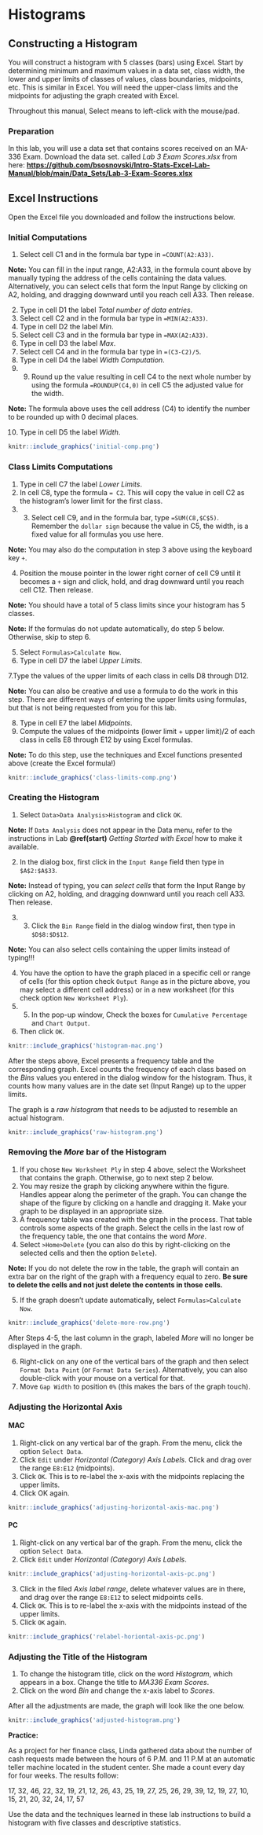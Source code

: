 # Histograms

## Constructing a Histogram

You will construct a histogram with 5 classes (bars) using Excel. Start by determining minimum and maximum values in a data set, class width, the lower and upper limits of classes of values, class boundaries, midpoints, etc. This is similar in Excel. You will need the upper-class limits and the midpoints for adjusting the graph created with Excel.

Throughout this manual, Select means to left-click with the mouse/pad.

###	Preparation

In this lab, you will use a data set that contains scores received on an MA-336 Exam. Download the data set. called *Lab 3 Exam Scores.xlsx* from here:  [**https://github.com/bsosnovski/Intro-Stats-Excel-Lab-Manual/blob/main/Data_Sets/Lab-3-Exam-Scores.xlsx**](https://github.com/bsosnovski/Intro-Stats-Excel-Lab-Manual/blob/main/Data_Sets/Lab-3-Exam-Scores.xlsx)

## Excel Instructions

Open the Excel file you downloaded and follow the instructions below.

###	Initial Computations
1. Select cell C1 and in the formula bar type in `=COUNT(A2:A33)`.

**Note:** You can fill in the input range, A2:A33, in the formula count above by manually typing the address of the cells containing the data values. Alternatively, you can select cells that form the Input Range by clicking on A2, holding, and dragging downward until you reach cell A33. Then release.

2. Type in cell D1 the label *Total number of data entries*.
3. Select cell C2 and in the formula bar type in `=MIN(A2:A33)`.
4. Type in cell D2 the label *Min*.
5. Select cell C3 and in the formula bar type in `=MAX(A2:A33)`.
6. Type in cell D3 the label *Max*.
7. Select cell C4 and in the formula bar type in `=(C3-C2)/5`.
8. Type in cell D4 the label *Width Computation*.
9. 9)	Round up the value resulting in cell C4 to the next whole number by using the formula `=ROUNDUP(C4,0)` in cell C5 the adjusted value for the width. 

**Note:** The formula above uses the cell address (C4) to identify the number to be rounded up with 0 decimal places.

10. Type in cell D5 the label *Width*.

```r
knitr::include_graphics('initial-comp.png')
```

### Class Limits Computations

1. Type in cell C7 the label *Lower Limits*.
2. In cell C8, type the formula `= C2`. This will copy the value in cell C2 as the histogram's lower limit for the first class.
3. 3)	Select cell C9, and in the formula bar, type `=SUM(C8,$C$5)`. Remember  the `dollar sign` because the value in C5, the width, is a fixed value for all formulas you use here.

**Note:** You may also do the computation in step 3 above using the keyboard key `+`.

4. Position the mouse pointer in the lower right corner of cell C9 until it becomes a `+` sign and click, hold, and drag downward until you reach cell C12. Then release. 

**Note:** You should have a total of 5 class limits since your histogram has 5 classes.

**Note:** If the formulas do not update automatically, do step 5 below. Otherwise, skip to step 6.

5. Select `Formulas>Calculate Now`.
6. Type in cell D7 the label *Upper Limits*.

7.Type the values of the upper limits of each class in cells D8 through D12. 

**Note:** You can also be creative and use a formula to do the work in this step. There are different ways of entering the upper limits using formulas, but that is not being requested from you for this lab.

8. Type in cell E7 the label *Midpoints*.
9. Compute the values of the midpoints (lower limit + upper limit)/2 of each class in cells E8 through E12 by using Excel formulas.

**Note:** To do this step, use the techniques and Excel functions presented above (create the Excel formula!)

```r
knitr::include_graphics('class-limits-comp.png')
```

### Creating the Histogram

1. Select `Data>Data Analysis>Histogram` and click `OK`.

**Note:** If `Data Analysis` does not appear in the Data menu, refer to the instructions in Lab **\@ref(start)** *Getting Started with Excel* how to make it available. 

2. In the dialog box, first click in the `Input Range` field then type in `$A$2:$A$33`. 

**Note:** Instead of typing, you can *select cells* that form the Input Range by clicking on A2, holding, and dragging downward until you reach cell A33. Then release.

3. 3)	Click the `Bin Range` field in the dialog window first, then type in  `$D$8:$D$12`. 

**Note:** You can also select cells containing the upper limits instead of typing‼!

4. You have the option to have the graph placed in a specific cell or range of cells (for this option check `Output Range` as in the picture above, you may select a different cell address) or in a new worksheet (for this check option `New Worksheet Ply`).
5. 5)	In the pop-up window, Check the boxes for `Cumulative Percentage` and `Chart Output`. 
6. Then click `OK`.

```r
knitr::include_graphics('histogram-mac.png')
```

After the steps above, Excel presents a frequency table and the corresponding graph. Excel counts the frequency of each class based on the *Bins* values you entered in the dialog window for the histogram. Thus, it counts how many values are in the date set (Input Range) up to the upper limits.

The graph is a *raw histogram* that needs to be adjusted to resemble an actual histogram.

```r
knitr::include_graphics('raw-histogram.png')
```
### Removing the *More* bar of the Histogram

1. If you chose `New Worksheet Ply` in step 4 above, select the Worksheet that contains the graph. Otherwise, go to next step 2 below.
2. You may resize the graph by clicking anywhere within the figure. Handles appear along the perimeter of the graph. You can change the shape of the figure by clicking on a handle and dragging it. Make your graph to be displayed in an appropriate size.
3. A frequency table was created with the graph in the process. That table controls some aspects of the graph. Select the cells in the last row of the frequency table, the one that contains the word *More*.
4. Select `>Home>Delete` (you can also do this by right-clicking on the selected cells and then the option `Delete`).

**Note:** If you do not delete the row in the table, the graph will contain an extra bar on the right of the graph with a frequency equal to zero. **Be sure to delete the cells and not just delete the contents in those cells.**

5. If the graph doesn’t update automatically, select `Formulas>Calculate Now`.

```r
knitr::include_graphics('delete-more-row.png')
```

After Steps 4-5, the last column in the graph, labeled *More* will no longer be displayed in the graph.

6. Right-click on any one of the vertical bars of the graph and then select `Format Data Point` (or `Format Data Series`). Alternatively, you can also double-click with your mouse on a vertical for that.
7. Move `Gap Width` to position `0%` (this makes the bars of the graph touch).


### Adjusting the Horizontal Axis

#### MAC

1. Right-click on any vertical bar of the graph. From the menu, click the option `Select Data`. 
2. Click `Edit` under *Horizontal (Category) Axis Labels*. Click and drag over the range `E8:E12` (midpoints). 
3. Click `OK`. This is to re-label the x-axis with the midpoints replacing the upper limits.
4. Click OK again.

```r
knitr::include_graphics('adjusting-horizontal-axis-mac.png')
```

####	PC
1. Right-click on any vertical bar of the graph. From the menu, click the option `Select Data`. 
2. Click `Edit` under *Horizontal (Category) Axis Labels*. 

```r
knitr::include_graphics('adjusting-horizontal-axis-pc.png')
```

3. Click in the filed *Axis label range*, delete whatever values are in there, and drag over the range `E8:E12` to select midpoints cells. 
4. Click `OK`.  This is to re-label the x-axis with the midpoints instead of the upper limits.
5. Click `OK` again.

```r
knitr::include_graphics('relabel-horiontal-axis-pc.png')
```

###	Adjusting the Title of the Histogram

1. To change the histogram title, click on the word *Histogram*, which appears
in a box. Change the title to *MA336 Exam Scores*.
2. Click on the word *Bin* and change the x-axis label to *Scores*.

After all the adjustments are made, the graph will look like the one below.


```r
knitr::include_graphics('adjusted-histogram.png')
```

**Practice:**

As a project for her finance class, Linda gathered data about the number of cash requests made between the hours of 6 P.M. and 11 P.M at an automatic teller machine located in the student center. She made a count every day for four weeks. The results follow:

17, 32, 46, 22, 32, 19, 21, 12, 26, 43, 25, 19, 27, 25, 26, 29, 39, 12, 19, 27, 10, 15, 21, 20, 32, 24, 17, 57

Use the data and the techniques learned in these lab instructions to build a histogram with five classes and descriptive statistics.

